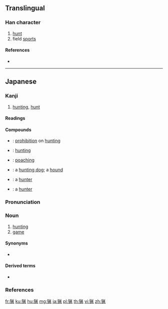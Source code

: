 {{character info/new}}
{{also|獵}}
==Translingual==
{{Han simplified forms|獵|猟|猎}}

===Han character===
{{Han char|rn=94|rad=犬|as=08|sn=11|four=42217,49210|canj=KHFHN|ids=⿰犭鼡}}

# [[hunt]]
# field [[sport]]s

====References====
* {{Han ref|kx=0714.051|dkj=20512|dj=1126.050|hdz=21354.141|uh=731F|ud=29471}}

----

==Japanese==

===Kanji===
{{ja-kanji|grade=c|rs=犬08|style=s|kyu=獵}}

# [[hunting]], [[hunt]]

====Readings====
{{ja-readings|goon=[[りょう]] (ryō)|kanon=[[りょう]] (ryō)|kun=[[かり|か-り]] (ka-ri), [[かる|か-る]] (ka-ru)}}

====Compounds====
{{der-top|Compounds}}
* {{ja-r|禁猟|きんりょう}}: [[prohibition]] on [[hunting]]
* {{ja-r|狩猟|しゅりょう}}: [[hunting]]
* {{ja-r|密猟|みつりょう}}: [[poaching]]
{{der-mid}}
* {{ja-r|猟犬|りょうけん}}: a [[hunting dog]]; a [[hound]]
* {{ja-r|猟師|りょうし}}: a [[hunter]]
* {{ja-r|猟者|りょうしゃ}}: a [[hunter]]
{{der-bottom}}

{{ja-kanjitab|りょう|yomi=o}}

===Pronunciation===
{{ja-pron|yomi=o|りょう|acc=1|acc_ref=DJR}}

===Noun===
{{ja-noun|kyu=獵|りょう|hhira=れふ}}

# [[hunting]]
# [[game]] {{qualifier|animals that one hunts}}

====Synonyms====
* {{l|ja|狩}}

====Derived terms====
* {{ja-r|漁|りょう}}

===References===
<references/>

[[fr:猟]]
[[ku:猟]]
[[hu:猟]]
[[mg:猟]]
[[ja:猟]]
[[pl:猟]]
[[th:猟]]
[[vi:猟]]
[[zh:猟]]